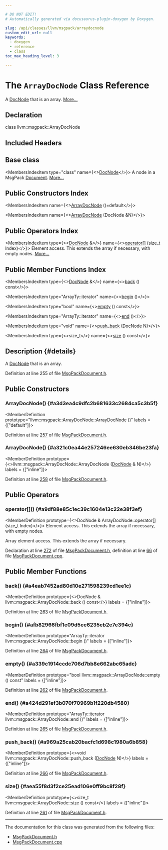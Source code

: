 ```yaml
---

# DO NOT EDIT!
# Automatically generated via docusaurus-plugin-doxygen by Doxygen.

slug: /api/classes/llvm/msgpack/arraydocnode
custom_edit_url: null
keywords:
  - doxygen
  - reference
  - class
toc_max_heading_level: 3

---
```





# The `ArrayDocNode` Class Reference

<DoxygenPage pluginConfig={pluginConfig}>

A <a href="/docs/api/classes/llvm/msgpack/docnode">DocNode</a> that is an array. <a href="#details">More...</a>

## Declaration

<CodeBlock>class llvm::msgpack::ArrayDocNode</CodeBlock>

## Included Headers

<IncludesList>
<IncludesListItem
  filePath="llvm/BinaryFormat/MsgPackDocument.h"
  permalink="/docs/api/files/include/include/llvm/include/llvm/binaryformat/msgpackdocument-h"
  isLocal="true" />
</IncludesList>

## Base class

<MembersIndex>

<MembersIndexItem
  type="class"
  name={<><a href="/docs/api/classes/llvm/msgpack/docnode">DocNode</a></>}>
A node in a MsgPack <a href="/docs/api/classes/llvm/msgpack/document">Document</a>. <a href="/docs/api/classes/llvm/msgpack/docnode/#details">More...</a>
</MembersIndexItem>

</MembersIndex>

## Public Constructors Index

<MembersIndex>

<MembersIndexItem
  name={<><a href="#a3d3ea4c9dfc2b681633c2684ca5c3b5f">ArrayDocNode</a> ()=default</>}>
</MembersIndexItem>

<MembersIndexItem
  name={<><a href="#a321c0ea44e257246ee630eb346be23fa">ArrayDocNode</a> (DocNode &amp;N)</>}>
</MembersIndexItem>

</MembersIndex>

## Public Operators Index

<MembersIndex>

<MembersIndexItem
  type={<><a href="/docs/api/classes/llvm/msgpack/docnode">DocNode</a> &amp;</>}
  name={<><a href="#a9df88e85c1ec39c1604e13c22e38f3ef">operator&#91;&#93;</a> (size&#95;t Index)</>}>
Element access. This extends the array if necessary, with empty nodes. <a href="#a9df88e85c1ec39c1604e13c22e38f3ef">More...</a>
</MembersIndexItem>

</MembersIndex>

## Public Member Functions Index

<MembersIndex>

<MembersIndexItem
  type={<><a href="/docs/api/classes/llvm/msgpack/docnode">DocNode</a> &amp;</>}
  name={<><a href="#a4eab7452ad80d10e271598239cd1ee1c">back</a> () const</>}>
</MembersIndexItem>

<MembersIndexItem
  type="ArrayTy::iterator"
  name={<><a href="#afb82966fbf1e09d5ee6235eb2e7e394c">begin</a> ()</>}>
</MembersIndexItem>

<MembersIndexItem
  type="bool"
  name={<><a href="#a339c1914ccdc706d7bb8e662abc65adc">empty</a> () const</>}>
</MembersIndexItem>

<MembersIndexItem
  type="ArrayTy::iterator"
  name={<><a href="#a424d291ef3b070f70969b1f220db4580">end</a> ()</>}>
</MembersIndexItem>

<MembersIndexItem
  type="void"
  name={<><a href="#a969a25cab20bacfc1d698c1980a6b858">push&#95;back</a> (DocNode N)</>}>
</MembersIndexItem>

<MembersIndexItem
  type={<>size&#95;t</>}
  name={<><a href="#aea55f8d3f2ce25ead106e0ff9bc8f28f">size</a> () const</>}>
</MembersIndexItem>

</MembersIndex>

## Description {#details}

A <a href="/docs/api/classes/llvm/msgpack/docnode">DocNode</a> that is an array.

Definition at line 255 of file <a href="/docs/api/files/include/include/llvm/include/llvm/binaryformat/msgpackdocument-h">MsgPackDocument.h</a>.

<SectionDefinition>

## Public Constructors

### ArrayDocNode() {#a3d3ea4c9dfc2b681633c2684ca5c3b5f}

<MemberDefinition
  prototype="llvm::msgpack::ArrayDocNode::ArrayDocNode ()"
  labels = {["default"]}>

Definition at line <a href="/docs/api/files/include/include/llvm/include/llvm/binaryformat/msgpackdocument-h/#l00257">257</a> of file <a href="/docs/api/files/include/include/llvm/include/llvm/binaryformat/msgpackdocument-h">MsgPackDocument.h</a>.
</MemberDefinition>

### ArrayDocNode() {#a321c0ea44e257246ee630eb346be23fa}

<MemberDefinition
  prototype={<>llvm::msgpack::ArrayDocNode::ArrayDocNode (<a href="/docs/api/classes/llvm/msgpack/docnode">DocNode</a> &amp; N)</>}
  labels = {["inline"]}>

Definition at line <a href="/docs/api/files/include/include/llvm/include/llvm/binaryformat/msgpackdocument-h/#l00258">258</a> of file <a href="/docs/api/files/include/include/llvm/include/llvm/binaryformat/msgpackdocument-h">MsgPackDocument.h</a>.
</MemberDefinition>

</SectionDefinition>

<SectionDefinition>

## Public Operators

### operator&#91;&#93;() {#a9df88e85c1ec39c1604e13c22e38f3ef}

<MemberDefinition
  prototype={<>DocNode &amp; ArrayDocNode::operator&#91;&#93; (size&#95;t Index)</>}>
Element access. This extends the array if necessary, with empty nodes.

Array element access. This extends the array if necessary.

Declaration at line <a href="/docs/api/files/include/include/llvm/include/llvm/binaryformat/msgpackdocument-h/#l00272">272</a> of file <a href="/docs/api/files/include/include/llvm/include/llvm/binaryformat/msgpackdocument-h">MsgPackDocument.h</a>, definition at line <a href="/docs/api/files/lib/lib/binaryformat/msgpackdocument-cpp/#l00066">66</a> of file <a href="/docs/api/files/lib/lib/binaryformat/msgpackdocument-cpp">MsgPackDocument.cpp</a>.
</MemberDefinition>

</SectionDefinition>

<SectionDefinition>

## Public Member Functions

### back() {#a4eab7452ad80d10e271598239cd1ee1c}

<MemberDefinition
  prototype={<>DocNode &amp; llvm::msgpack::ArrayDocNode::back () const</>}
  labels = {["inline"]}>

Definition at line <a href="/docs/api/files/include/include/llvm/include/llvm/binaryformat/msgpackdocument-h/#l00263">263</a> of file <a href="/docs/api/files/include/include/llvm/include/llvm/binaryformat/msgpackdocument-h">MsgPackDocument.h</a>.
</MemberDefinition>

### begin() {#afb82966fbf1e09d5ee6235eb2e7e394c}

<MemberDefinition
  prototype="ArrayTy::iterator llvm::msgpack::ArrayDocNode::begin ()"
  labels = {["inline"]}>

Definition at line <a href="/docs/api/files/include/include/llvm/include/llvm/binaryformat/msgpackdocument-h/#l00264">264</a> of file <a href="/docs/api/files/include/include/llvm/include/llvm/binaryformat/msgpackdocument-h">MsgPackDocument.h</a>.
</MemberDefinition>

### empty() {#a339c1914ccdc706d7bb8e662abc65adc}

<MemberDefinition
  prototype="bool llvm::msgpack::ArrayDocNode::empty () const"
  labels = {["inline"]}>

Definition at line <a href="/docs/api/files/include/include/llvm/include/llvm/binaryformat/msgpackdocument-h/#l00262">262</a> of file <a href="/docs/api/files/include/include/llvm/include/llvm/binaryformat/msgpackdocument-h">MsgPackDocument.h</a>.
</MemberDefinition>

### end() {#a424d291ef3b070f70969b1f220db4580}

<MemberDefinition
  prototype="ArrayTy::iterator llvm::msgpack::ArrayDocNode::end ()"
  labels = {["inline"]}>

Definition at line <a href="/docs/api/files/include/include/llvm/include/llvm/binaryformat/msgpackdocument-h/#l00265">265</a> of file <a href="/docs/api/files/include/include/llvm/include/llvm/binaryformat/msgpackdocument-h">MsgPackDocument.h</a>.
</MemberDefinition>

### push&#95;back() {#a969a25cab20bacfc1d698c1980a6b858}

<MemberDefinition
  prototype={<>void llvm::msgpack::ArrayDocNode::push&#95;back (<a href="/docs/api/classes/llvm/msgpack/docnode">DocNode</a> N)</>}
  labels = {["inline"]}>

Definition at line <a href="/docs/api/files/include/include/llvm/include/llvm/binaryformat/msgpackdocument-h/#l00266">266</a> of file <a href="/docs/api/files/include/include/llvm/include/llvm/binaryformat/msgpackdocument-h">MsgPackDocument.h</a>.
</MemberDefinition>

### size() {#aea55f8d3f2ce25ead106e0ff9bc8f28f}

<MemberDefinition
  prototype={<>size&#95;t llvm::msgpack::ArrayDocNode::size () const</>}
  labels = {["inline"]}>

Definition at line <a href="/docs/api/files/include/include/llvm/include/llvm/binaryformat/msgpackdocument-h/#l00261">261</a> of file <a href="/docs/api/files/include/include/llvm/include/llvm/binaryformat/msgpackdocument-h">MsgPackDocument.h</a>.
</MemberDefinition>

</SectionDefinition>

<hr/>

The documentation for this class was generated from the following files:

<ul>
<li><a href="/docs/api/files/include/include/llvm/include/llvm/binaryformat/msgpackdocument-h">MsgPackDocument.h</a></li>
<li><a href="/docs/api/files/lib/lib/binaryformat/msgpackdocument-cpp">MsgPackDocument.cpp</a></li>
</ul>

</DoxygenPage>
